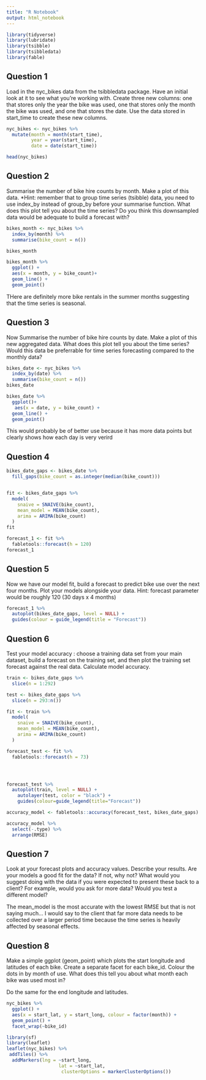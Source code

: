 ```yaml
---
title: "R Notebook"
output: html_notebook
---
```


```r
library(tidyverse)
library(lubridate)
library(tsibble)
library(tsibbledata)
library(fable)
```

## Question 1
Load in the nyc_bikes data from the tsibbledata package. Have an initial look at it to see what you’re working with. Create three new columns: one that stores only the year the bike was used, one that stores only the month the bike was used, and one that stores the date. Use the data stored in start_time to create these new columns.

```r
nyc_bikes <- nyc_bikes %>% 
  mutate(month = month(start_time),
         year = year(start_time),
         date = date(start_time))

head(nyc_bikes)
```

## Question 2

Summarise the number of bike hire counts by month. Make a plot of this data. *Hint: remember that to group time series (tsibble) data, you need to use index_by instead of group_by before your summarise function. What does this plot tell you about the time series? Do you think this downsampled data would be adequate to build a forecast with?

```r
bikes_month <- nyc_bikes %>%  
  index_by(month) %>% 
  summarise(bike_count = n()) 

bikes_month  

bikes_month %>% 
  ggplot() + 
  aes(x = month, y = bike_count)+
  geom_line() + 
  geom_point()

```

THere are definitely more bike rentals in the summer months suggesting that the time series is seasonal. 

## Question 3
Now Summarise the number of bike hire counts by date. Make a plot of this new aggregated data. What does this plot tell you about the time series? Would this data be preferrable for time series forecasting compared to the monthly data?

```r
bikes_date <- nyc_bikes %>%  
  index_by(date) %>% 
  summarise(bike_count = n()) 
bikes_date

bikes_date %>% 
  ggplot()+
   aes(x = date, y = bike_count) +
  geom_line() + 
  geom_point()
```

This would probably be of better use because it has more data points but clearly shows how each day is very verird 

## Question 4

```r

bikes_date_gaps <- bikes_date %>%
  fill_gaps(bike_count = as.integer(median(bike_count)))


fit <- bikes_date_gaps %>%
  model(
    snaive = SNAIVE(bike_count),
    mean_model = MEAN(bike_count),
    arima = ARIMA(bike_count)
  )
fit
```

```r
forecast_1 <- fit %>%
  fabletools::forecast(h = 120)
forecast_1
```
## Question 5

Now we have our model fit, build a forecast to predict bike use over the next four months. Plot your models alongside your data.
Hint: forecast parameter would be roughly 120 (30 days x 4 months)

```r
forecast_1 %>%
  autoplot(bikes_date_gaps, level = NULL) +
  guides(colour = guide_legend(title = "Forecast"))
```

## Question 6

Test your model accuracy : choose a training data set from your main dataset, build a forecast on the training set, and then plot the training set forecast against the real data. Calculate model accuracy.

```r
train <- bikes_date_gaps %>% 
  slice(n = 1:292)

test <- bikes_date_gaps %>% 
  slice(n = 293:n())
```


```r
fit <- train %>%
  model(
    snaive = SNAIVE(bike_count),
    mean_model = MEAN(bike_count),
    arima = ARIMA(bike_count)
  )

forecast_test <- fit %>%
  fabletools::forecast(h = 73)




forecast_test %>%
  autoplot(train, level = NULL) +
    autolayer(test, color = "black") +
    guides(colour=guide_legend(title="Forecast"))
```

```r
accuracy_model <- fabletools::accuracy(forecast_test, bikes_date_gaps)

accuracy_model %>% 
  select(-.type) %>%
  arrange(RMSE)
```
## Question 7
Look at your forecast plots and accuracy values. Describe your results. Are your models a good fit for the data? If not, why not? What would you suggest doing with the data if you were expected to present these back to a client? For example, would you ask for more data? Would you test a different model?

The mean_model is the most accurate with the lowest RMSE but that is not saying much...
I would say to the client that far more data needs to be collected over a larger period time because the time series is heavily affected by seasonal effects.

## Question 8 

Make a simple ggplot (geom_point) which plots the start longitude and latitudes of each bike. Create a separate facet for each bike_id. Colour the dots in by month of use. What does this tell you about what month each bike was used most in?

Do the same for the end longitude and latitudes.

```r
nyc_bikes %>% 
  ggplot() + 
  aes(x = start_lat, y = start_long, colour = factor(month)) +
  geom_point() +
  facet_wrap(~bike_id)
```

```r
library(sf)
library(leaflet)
leaflet(nyc_bikes) %>% 
 addTiles() %>%
  addMarkers(lng = ~start_long,
                   lat = ~start_lat,
                    clusterOptions = markerClusterOptions()) 
  

```

